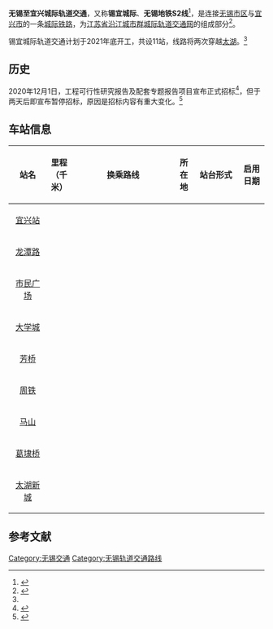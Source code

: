 {{Note TA|G1=Railway}}
{{WX Future infrastructure}}
{{Infobox rail system-route
|logo_filename  = 
|logo_width     = 
|name_bgcolor   = inherit
|image = 
|caption = 
|name      = 无锡至宜兴城际轨道交通
|other_name  = 锡宜城际
|banner_color   = 
|sec_banner_color = transparent<!-- 形成图标与色带的分隔，请勿删除 -->
|service_type   = [[城际铁路|城际铁路]]<br />
|network        = [[无锡地铁|无锡地铁]]
|status         = 建设中
|locale         = {{CHN}}[[江苏省|江苏省]][[无锡市|无锡市]]
|start          = [[硕放机场站|硕放机场]]<br />[[宜兴站|宜兴]]
|stations       = 11
|open = 
|time_first     = 
|time_last      = 
|operator       = 
|character      = 地下、高架
|depot          = 
|system_length  = 71km
|tracklength    =
|track          =
|track_gauge    = {{标准轨}}
|block_signal   = 
|electrified    = 
|rollingstock   = 
|fleet_size     = 
|max_speed      = 
|route_map      = 
|map_state      = collapsed
}}

'''无锡至宜兴城际轨道交通'''，又称'''锡宜城际'''、'''无锡地铁S2线'''<ref name="wxrb-faq">{{Cite news|url=http://www.wxrb.com/doc/2020/11/02/43135.shtml|title=市民关心的话题 市人大常委会专题询问锡澄锡宜交通一体化建设|access-date=2020-12-02|date=2020-11-02|publisher=无锡日报}}</ref>，是连接[[无锡市|无锡市区]]与[[宜兴市|宜兴市]]的一条[[城际铁路|城际铁路]]，为[[江苏省沿江城市群城际轨道交通网|江苏省沿江城市群城际轨道交通网]]的组成部分<ref>{{Cite web|url=http://finance.sina.com.cn/roll/20120905/131013052592.shtml|title=江苏省沿江城市群城际轨道交通网规划获批|access-date=2020-12-02|author=|date=2012-09-05|publisher=新浪财经}}</ref>。

锡宜城际轨道交通计划于2021年底开工，共设11站，线路将两次穿越[[太湖|太湖]]。<ref name="wxrb-faq"/>

==历史==

2020年12月1日，工程可行性研究报告及配套专题报告项目宣布正式招标<ref>{{Cite web|url=https://bulletin.cebpubservice.com/biddingBulletin/2020-12-01/4027248.html|date=2020-12-01|title=无锡至宜兴城际轨道交通工程可行性研究报告及配套专题报告项目|publisher=中国招标投标公共服务平台|access-date=2020-12-07}}</ref>，但于两天后即宣布暂停招标，原因是招标内容有重大变化。<ref>{{Cite web|url=https://bulletin.cebpubservice.com/changeBulletin/2020-12-03/4046533.html|date=2020-12-03|title=无锡至宜兴城际轨道交通工程可行性研究报告及配套专题报告项目暂停招标的说明|publisher=中国招标投标公共服务平台|access-date=2020-12-07}}</ref>

==车站信息==
{| class="wikitable" align=center border=1 width=100%
! style="width: 15%; border-bottom:solid 3px #999999;" |站名
! style="width: 7%; border-bottom:solid 3px #999999;" |里程<br>（千米）
!style="border-bottom:solid 3px #999999;"|换乘路线
!style="width: 7%; border-bottom:solid 3px #999999;"|所在地
!style="width: 18%; border-bottom:solid 3px #999999;"|站台形式
!style="width: 10%; border-bottom:solid 3px #999999;"|启用日期
|-
| align=center |[[宜兴站|宜兴站]]
| align="right" |
| align="center" | 
| align="center" |
| align="center" | 
| align="center" |
|-
| align=center |[[龙潭路站|龙潭路]]
| align="right" |
| align="center" | 
| align="center" |
| align="center" | 
| align="center" |
|-
| align=center |[[市民广场站_(无锡地铁)|市民广场]]
| align="right" |
| align="center" | 
| align="center" |
| align="center" | 
| align="center" |
|-
| align=center |[[大学城站_(无锡地铁)|大学城]]
| align="right" |
| align="center" | 
| align="center" |
| align="center" | 
| align="center" |
|-
| align=center |[[芳桥站|芳桥]]
| align="right" |
| align="center" | 
| align="center" |
| align="center" | 
| align="center" |
|-
| align=center |[[周铁站|周铁]]
| align="right" |
| align="center" | 
| align="center" |
| align="center" | 
| align="center" |
|-
| align=center |[[马山站_(无锡地铁)|马山]]
| align="right" |
| align="center" | 
| align="center" |
| align="center" | 
| align="center" |
|-
| align=center |[[葛埭桥站|葛埭桥]]
| align="right" |
| align="center" | {{无锡地铁线路链接|1}}
| align="center" |
| align="center" | 
| align="center" |
|-
| align=center |[[太湖新城站|太湖新城]]
| align="right" |
| align="center" | 
| align="center" |
| align="center" | 
| align="center" |
|}

==参考文献==
{{reflist}}

{{无锡地铁线路及服务}}
[[Category:无锡交通|Category:无锡交通]]
[[Category:无锡轨道交通路线|Category:无锡轨道交通路线]]